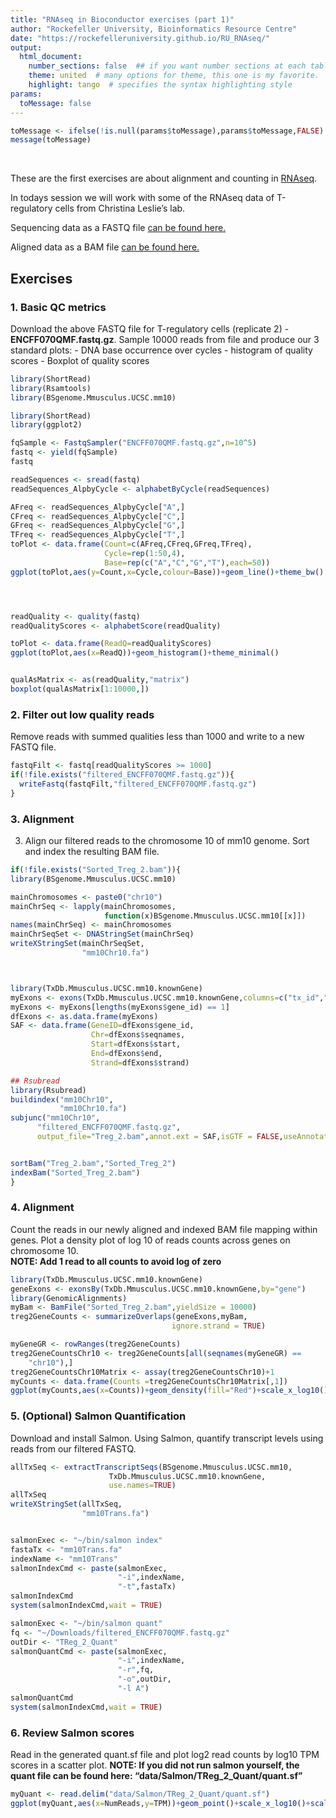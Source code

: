 ```yaml
---
title: "RNAseq in Bioconductor exercises (part 1)"
author: "Rockefeller University, Bioinformatics Resource Centre"
date: "https://rockefelleruniversity.github.io/RU_RNAseq/"
output: 
  html_document:
    number_sections: false  ## if you want number sections at each table header
    theme: united  # many options for theme, this one is my favorite.
    highlight: tango  # specifies the syntax highlighting style
params:
  toMessage: false    
---
```


```r
toMessage <- ifelse(!is.null(params$toMessage),params$toMessage,FALSE)
message(toMessage)
```


<p>&nbsp;</p>
These are the first exercises are about alignment and counting in [RNAseq](https://rockefelleruniversity.github.io/RU_RNAseq/).

In todays session we will work with some of the RNAseq data of T-regulatory cells from Christina Leslie's lab.

Sequencing data as a FASTQ file [can be found here.](https://www.encodeproject.org/files/ENCFF070QMF/@@download/ENCFF070QMF.fastq.gz)

Aligned data as a BAM file [can be found here.](https://www.encodeproject.org/files/ENCFF906UTB/@@download/ENCFF906UTB.bam)


## Exercises

### 1. Basic QC metrics
Download the above FASTQ file for T-regulatory cells (replicate 2) - **ENCFF070QMF.fastq.gz**. Sample 10000 reads from file and produce our 3 standard plots: 
  -  DNA base occurrence over cycles
  -  histogram of quality scores 
  -  Boxplot of quality scores

```r
library(ShortRead)
library(Rsamtools)
library(BSgenome.Mmusculus.UCSC.mm10)

```

```r
library(ShortRead)
library(ggplot2)

fqSample <- FastqSampler("ENCFF070QMF.fastq.gz",n=10^5)
fastq <- yield(fqSample)
fastq

readSequences <- sread(fastq)
readSequences_AlpbyCycle <- alphabetByCycle(readSequences)

AFreq <- readSequences_AlpbyCycle["A",]
CFreq <- readSequences_AlpbyCycle["C",]
GFreq <- readSequences_AlpbyCycle["G",]
TFreq <- readSequences_AlpbyCycle["T",]
toPlot <- data.frame(Count=c(AFreq,CFreq,GFreq,TFreq),
                     Cycle=rep(1:50,4),
                     Base=rep(c("A","C","G","T"),each=50))
ggplot(toPlot,aes(y=Count,x=Cycle,colour=Base))+geom_line()+theme_bw()




readQuality <- quality(fastq)
readQualityScores <- alphabetScore(readQuality)

toPlot <- data.frame(ReadQ=readQualityScores)
ggplot(toPlot,aes(x=ReadQ))+geom_histogram()+theme_minimal()


qualAsMatrix <- as(readQuality,"matrix")
boxplot(qualAsMatrix[1:10000,])
```

### 2. Filter out low quality reads
Remove reads with summed qualities less than 1000 and write to a new FASTQ file.

```r
fastqFilt <- fastq[readQualityScores >= 1000]
if(!file.exists("filtered_ENCFF070QMF.fastq.gz")){
  writeFastq(fastqFilt,"filtered_ENCFF070QMF.fastq.gz")
}
```

### 3. Alignment
3. Align our filtered reads to the chromosome 10 of mm10 genome. Sort and index the resulting BAM file.

```r
if(!file.exists("Sorted_Treg_2.bam")){
library(BSgenome.Mmusculus.UCSC.mm10)

mainChromosomes <- paste0("chr10")
mainChrSeq <- lapply(mainChromosomes,
                     function(x)BSgenome.Mmusculus.UCSC.mm10[[x]])
names(mainChrSeq) <- mainChromosomes
mainChrSeqSet <- DNAStringSet(mainChrSeq)
writeXStringSet(mainChrSeqSet,
                "mm10Chr10.fa")



library(TxDb.Mmusculus.UCSC.mm10.knownGene)
myExons <- exons(TxDb.Mmusculus.UCSC.mm10.knownGene,columns=c("tx_id","gene_id"))
myExons <- myExons[lengths(myExons$gene_id) == 1]
dfExons <- as.data.frame(myExons)
SAF <- data.frame(GeneID=dfExons$gene_id,
                  Chr=dfExons$seqnames,
                  Start=dfExons$start,
                  End=dfExons$end,
                  Strand=dfExons$strand)

## Rsubread
library(Rsubread)
buildindex("mm10Chr10",
           "mm10Chr10.fa")
subjunc("mm10Chr10",
      "filtered_ENCFF070QMF.fastq.gz",
      output_file="Treg_2.bam",annot.ext = SAF,isGTF = FALSE,useAnnotation = TRUE)


sortBam("Treg_2.bam","Sorted_Treg_2")
indexBam("Sorted_Treg_2.bam")
}
```


### 4. Alignment
Count the reads in our newly aligned and indexed BAM file mapping within genes. Plot a density plot of log 10 of reads counts across genes on chromosome 10.  
**NOTE: Add 1 read to all counts to avoid log of zero**


```r
library(TxDb.Mmusculus.UCSC.mm10.knownGene)
geneExons <- exonsBy(TxDb.Mmusculus.UCSC.mm10.knownGene,by="gene")
library(GenomicAlignments)
myBam <- BamFile("Sorted_Treg_2.bam",yieldSize = 10000)
treg2GeneCounts <- summarizeOverlaps(geneExons,myBam,
                                    ignore.strand = TRUE)

myGeneGR <- rowRanges(treg2GeneCounts)
treg2GeneCountsChr10 <- treg2GeneCounts[all(seqnames(myGeneGR) ==
    "chr10"),]
treg2GeneCountsChr10Matrix <- assay(treg2GeneCountsChr10)+1
myCounts <- data.frame(Counts =treg2GeneCountsChr10Matrix[,1])
ggplot(myCounts,aes(x=Counts))+geom_density(fill="Red")+scale_x_log10()+theme_minimal()
```

### 5. (Optional) Salmon Quantification
Download and install Salmon. Using Salmon, quantify transcript levels using reads from our filtered FASTQ.
```r

allTxSeq <- extractTranscriptSeqs(BSgenome.Mmusculus.UCSC.mm10,
                      TxDb.Mmusculus.UCSC.mm10.knownGene,
                      use.names=TRUE)
allTxSeq
writeXStringSet(allTxSeq,
                "mm10Trans.fa")


salmonExec <- "~/bin/salmon index"
fastaTx <- "mm10Trans.fa"
indexName <- "mm10Trans"
salmonIndexCmd <- paste(salmonExec,
                        "-i",indexName,
                        "-t",fastaTx)
salmonIndexCmd
system(salmonIndexCmd,wait = TRUE)

salmonExec <- "~/bin/salmon quant"
fq <- "~/Downloads/filtered_ENCFF070QMF.fastq.gz"
outDir <- "TReg_2_Quant"
salmonQuantCmd <- paste(salmonExec,
                        "-i",indexName,
                        "-r",fq,
                        "-o",outDir,
                        "-l A")
salmonQuantCmd
system(salmonIndexCmd,wait = TRUE)
```


### 6. Review Salmon scores
Read in the generated quant.sf file and plot log2 read counts by log10 TPM scores in a scatter plot.
**NOTE: If you did not run salmon yourself, the quant file can be found here: "data/Salmon/TReg_2_Quant/quant.sf"**

```r
myQuant <- read.delim("data/Salmon/TReg_2_Quant/quant.sf")
ggplot(myQuant,aes(x=NumReads,y=TPM))+geom_point()+scale_x_log10()+scale_y_log10()+theme_bw()
```
